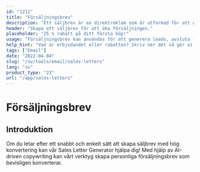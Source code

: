 ```yaml
---
id: "1211"
title: "Försäljningsbrev"
description: "Ett säljbrev är en direktreklam som är utformad för att generera försäljning. Det är ett brev som skickas till potentiella kunder eller klienter och som vanligtvis innehåller ett specialerbjudande eller en rabatt. Försäljningsbrev kan användas för att generera ledtrådar, avsluta försäljning eller skapa varumärkeskännedom."
header: "Skapa ett säljbrev för att öka försäljningen."
placeholder: "25 % rabatt på ditt första köp!"
usage: "Försäljningsbrev kan användas för att generera leads, avsluta försäljning eller skapa varumärkeskännedom."
help_hint: "Vad är erbjudandet eller rabatten? Skriv ner det så gör vi ett säljbrev av det."
tags: ["Email"]
date: "2022-04-04"
slug: "/sv/tools/email/sales-letters"
lang: "sv"
product_type: "23"
url: "/app/sales-letters"
---
```


# Försäljningsbrev

## Introduktion

Om du letar efter ett snabbt och enkelt sätt att skapa säljbrev med hög konvertering kan vår Sales Letter Generator hjälpa dig! Med hjälp av AI-driven copywriting kan vårt verktyg skapa personliga försäljningsbrev som bevisligen konverterar.
